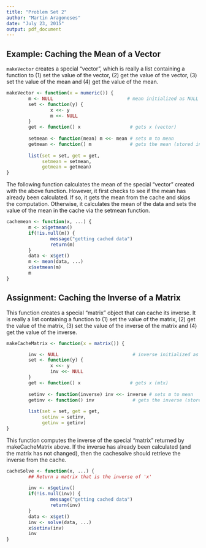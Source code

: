 ```yaml
---
title: "Problem Set 2"
author: "Martin Aragoneses"
date: "July 23, 2015"
output: pdf_document
---
```


## Example: Caching the Mean of a Vector

`makeVector` creates a special "vector", which is really a list containing a function to (1) set the value of the vector, (2) get the value of the vector, (3) set the value of the mean and (4) get the value of the mean.

```r
makeVector <- function(x = numeric()) {
        m <- NULL                           # mean initialized as NULL
        set <- function(y) {
                x <<- y
                m <<- NULL
        }
        get <- function() x                  # gets x (vector)
        
        setmean <- function(mean) m <<- mean # sets m to mean
        getmean <- function() m              # gets the mean (stored in m)
        
        list(set = set, get = get,
             setmean = setmean,
             getmean = getmean)
}

```
The following function calculates the mean of the special "vector" created with the above function. However, it first checks to see if the mean has already been calculated. If so, it gets the mean from the cache and skips the computation. Otherwise, it calculates the mean of the data and sets the value of the mean in the cache via the setmean function.


```r
cachemean <- function(x, ...) {
        m <- x$getmean()
        if(!is.null(m)) {
                message("getting cached data")
                return(m)
        }
        data <- x$get()
        m <- mean(data, ...)
        x$setmean(m)
        m
}
```

## Assignment: Caching the Inverse of a Matrix

This function creates a special "matrix" object that can cache its inverse. It is really a list containing a function to (1) set the value of the matrix, (2) get the value of the matrix, (3) set the value of the inverse of the matrix and (4) get the value of the inverse.
```r
makeCacheMatrix <- function(x = matrix()) {

        inv <- NULL                           # inverse initialized as NULL
        set <- function(y) {
                x <<- y
                inv <<- NULL
        }
        get <- function() x                  # gets x (mtx)
        
        setinv <- function(inverse) inv <<- inverse # sets m to mean
        getinv <- function() inv              # gets the inverse (stored in inv)
        
        list(set = set, get = get,
             setinv = setinv,
             getinv = getinv)
}

```

This function computes the inverse of the special "matrix" returned by makeCacheMatrix above. If the inverse has already been calculated (and the matrix has not changed), then the cachesolve should retrieve the inverse from the cache.

```r

cacheSolve <- function(x, ...) {
        ## Return a matrix that is the inverse of 'x'
  
        inv <- x$getinv()
        if(!is.null(inv)) {
                message("getting cached data")
                return(inv)
        }
        data <- x$get()
        inv <- solve(data, ...)
        x$setinv(inv)
        inv
}

```





